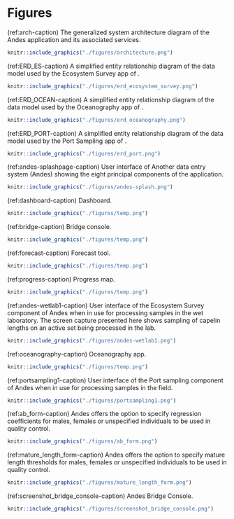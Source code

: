 # Figures

(ref:arch-caption) The generalized system architecture diagram of the Andes application and its associated services.

```r
knitr::include_graphics("./figures/architecture.png")
```
\clearpage


(ref:ERD_ES-caption) A simplified entity relationship diagram of the data model used by the Ecosystem Survey app of \gls{andes}.

```r
knitr::include_graphics("./figures/erd_ecosystem_survey.png")
```
\clearpage


(ref:ERD_OCEAN-caption) A simplified entity relationship diagram of the data model used by the Oceanography app of \gls{andes}.

```r
knitr::include_graphics("./figures/erd_oceanography.png")
```
\clearpage


(ref:ERD_PORT-caption) A simplified entity relationship diagram of the data model used by the Port Sampling app of \gls{andes}.

```r
knitr::include_graphics("./figures/erd_port.png")
```
\clearpage



(ref:andes-splashpage-caption) User interface of Another data entry system (Andes) showing the eight principal components of the application.

```r
knitr::include_graphics("./figures/andes-splash.png")
```
\clearpage



(ref:dashboard-caption) Dashboard.

```r
knitr::include_graphics("./figures/temp.png")
```
\clearpage

(ref:bridge-caption) Bridge console.

```r
knitr::include_graphics("./figures/temp.png")
```
\clearpage

(ref:forecast-caption) Forecast tool.

```r
knitr::include_graphics("./figures/temp.png")
```
\clearpage

(ref:progress-caption) Progress map.

```r
knitr::include_graphics("./figures/temp.png")
```
\clearpage



(ref:andes-wetlab1-caption) User interface of the Ecosystem Survey component of Andes when in use for processing samples in the wet laboratory. The screen capture presented here shows sampling of capelin lengths on an active set being processed in the lab.

```r
knitr::include_graphics("./figures/andes-wetlab1.png")
```
\clearpage

(ref:oceanography-caption) Oceanography app.

```r
knitr::include_graphics("./figures/temp.png")
```
\clearpage


(ref:portsampling1-caption) User interface of the Port sampling component of Andes when in use for processing samples in the field.

```r
knitr::include_graphics("./figures/portsampling1.png")
```
\clearpage



(ref:ab_form-caption) Andes offers the option to specify regression coefficients for males, females or unspecified individuals to be used in quality control.

```r
knitr::include_graphics("./figures/ab_form.png")
```
\clearpage


(ref:mature_length_form-caption) Andes offers the option to specify mature length thresholds for males, females or unspecified individuals to be used in quality control.

```r
knitr::include_graphics("./figures/mature_length_form.png")
```
\clearpage


(ref:screenshot_bridge_console-caption) Andes Bridge Console.

```r
knitr::include_graphics("./figures/screenshot_bridge_console.png")
```
\clearpage

